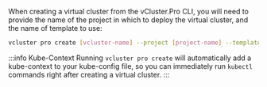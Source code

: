 When creating a virtual cluster from the vCluster.Pro CLI, you will need to provide the name of the
project in which to deploy the virtual cluster, and the name of template to use:

```bash
vcluster pro create [vcluster-name] --project [project-name] --template [template-name]
```

:::info Kube-Context
Running `vcluster pro create` will automatically add a kube-context to your kube-config file, so you can immediately run `kubectl` commands right after creating a virtual cluster.
:::
